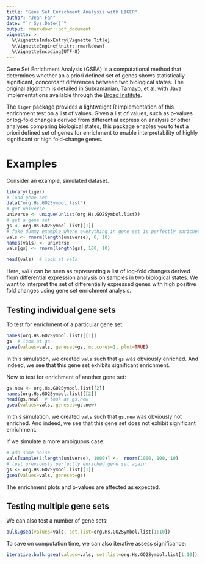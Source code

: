 ```yaml
---
title: "Gene Set Enrichment Analysis with LIGER"
author: "Jean Fan"
date: "`r Sys.Date()`"
output: rmarkdown::pdf_document
vignette: >
  %\VignetteIndexEntry{Vignette Title}
  %\VignetteEngine{knitr::rmarkdown}
  %\VignetteEncoding{UTF-8}
---
```


Gene Set Enrichment Analysis (GSEA) is a computational method that determines whether an a priori defined set of genes shows statistically significant, concordant differences between two biological states. The original algorithm is detailed in [Subramanian, Tamayo, et al.](http://www.pnas.org/content/102/43/15545.full.pdf) with Java implementations available through the [Broad Institute](http://www.broadinstitute.org/gsea/index.jsp). 

The `liger` package provides a lightweight R implementation of this enrichment test on a list of values. Given a list of values, such as p-values or log-fold changes derived from differential expression analysis or other analyses comparing biological states, this package enables you to test a priori defined set of genes for enrichment to enable interpretability of highly significant or high fold-change genes. 

# Examples

Consider an example, simulated dataset.

```r
library(liger)
# load gene set
data("org.Hs.GO2Symbol.list")  
# get universe
universe <- unique(unlist(org.Hs.GO2Symbol.list))
# get a gene set
gs <- org.Hs.GO2Symbol.list[[1]]
# fake dummy example where everything in gene set is perfectly enriched
vals <- rnorm(length(universe), 0, 10)
names(vals) <- universe
vals[gs] <- rnorm(length(gs), 100, 10)

head(vals)  # look at vals
```

Here, `vals` can be seen as representing a list of log-fold changes derived from differential expression analysis on samples in two biological states. We want to interpret the set of differentially expressed genes with high positive fold changes using gene set enrichment analysis.

## Testing individual gene sets

To test for enrichment of a particular gene set:

```r
names(org.Hs.GO2Symbol.list)[[1]]
gs  # look at gs
gsea(values=vals, geneset=gs, mc.cores=1, plot=TRUE)
```

In this simulation, we created `vals` such that `gs` was obviously enriched. And indeed, we see that this gene set exhibits significant enrichment.

Now to test for enrichment of another gene set:

```r
gs.new <- org.Hs.GO2Symbol.list[[2]]
names(org.Hs.GO2Symbol.list)[[2]]
head(gs.new)  # look at gs.new
gsea(values=vals, geneset=gs.new)
```

In this simulation, we created `vals` such that `gs.new` was obviously not enriched. And indeed, we see that this gene set does not exhibit significant enrichment.

If we simulate a more ambiguous case:
```r
# add some noise
vals[sample(1:length(universe), 1000)] <-  rnorm(1000, 100, 10)
# test previously perfectly enriched gene set again
gs <- org.Hs.GO2Symbol.list[[1]]
gsea(values=vals, geneset=gs)
```
The enrichment plots and p-values are affected as expected.

## Testing multiple gene sets

We can also test a number of gene sets:

```r
bulk.gsea(values=vals, set.list=org.Hs.GO2Symbol.list[1:10])
```

To save on computation time, we can also iterative assess significance:
```r
iterative.bulk.gsea(values=vals, set.list=org.Hs.GO2Symbol.list[1:10])
```
